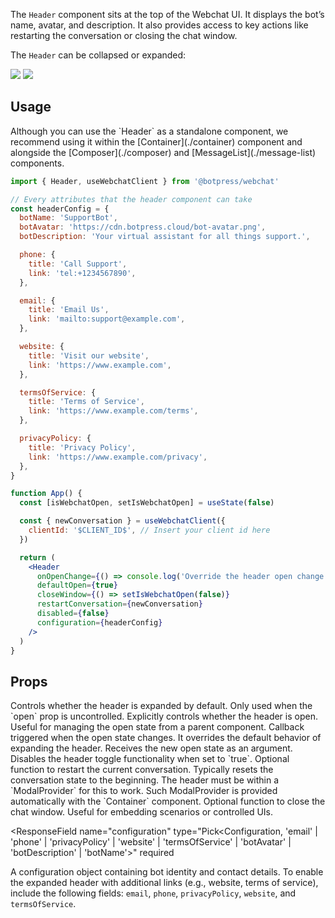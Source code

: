 
The `Header` component sits at the top of the Webchat UI. It displays the bot’s name, avatar, and description. It also provides access to key actions like restarting the conversation or closing the chat window.

The `Header` can be collapsed or expanded:

<Tabs>
  <Tab title="Collapsed">
    <img src="../../assets/webchat-components_component-library_header.png" />
  </Tab>
  <Tab title="Expanded">
    <img src="../../assets/webchat-components_component-library_header-expanded.png" />
  </Tab>
</Tabs>

## Usage

<Note>
  Although you can use the `Header` as a standalone component, we recommend using it within the
  [Container](./container) component and alongside the [Composer](./composer) and [MessageList](./message-list) components.
</Note>

```jsx [expandable]
import { Header, useWebchatClient } from '@botpress/webchat'

// Every attributes that the header component can take
const headerConfig = {
  botName: 'SupportBot',
  botAvatar: 'https://cdn.botpress.cloud/bot-avatar.png',
  botDescription: 'Your virtual assistant for all things support.',

  phone: {
    title: 'Call Support',
    link: 'tel:+1234567890',
  },

  email: {
    title: 'Email Us',
    link: 'mailto:support@example.com',
  },

  website: {
    title: 'Visit our website',
    link: 'https://www.example.com',
  },

  termsOfService: {
    title: 'Terms of Service',
    link: 'https://www.example.com/terms',
  },

  privacyPolicy: {
    title: 'Privacy Policy',
    link: 'https://www.example.com/privacy',
  },
}

function App() {
  const [isWebchatOpen, setIsWebchatOpen] = useState(false)

  const { newConversation } = useWebchatClient({
    clientId: '$CLIENT_ID$', // Insert your client id here
  })

  return (
    <Header
      onOpenChange={() => console.log('Override the header open change')}
      defaultOpen={true}
      closeWindow={() => setIsWebchatOpen(false)}
      restartConversation={newConversation}
      disabled={false}
      configuration={headerConfig}
    />
  )
}
```

## Props

<ResponseField name="defaultOpen" type="boolean">
  Controls whether the header is expanded by default. Only used when the `open` prop is uncontrolled.
</ResponseField>

<ResponseField name="open" type="boolean">
  Explicitly controls whether the header is open. Useful for managing the open state from a parent component.
</ResponseField>

<ResponseField name="onOpenChange" type="(open: boolean) => void">
  Callback triggered when the open state changes. It overrides the default behavior of expanding the header. Receives
  the new open state as an argument.
</ResponseField>

<ResponseField name="disabled" type="boolean">
  Disables the header toggle functionality when set to `true`.
</ResponseField>

<ResponseField name="restartConversation" type="() => void">
  Optional function to restart the current conversation. Typically resets the conversation state to the beginning. The
  header must be within a `ModalProvider` for this to work. Such ModalProvider is provided automatically with the
  `Container` component.
</ResponseField>

<ResponseField name="closeWindow" type="() => void">
  Optional function to close the chat window. Useful for embedding scenarios or controlled UIs.
</ResponseField>

<ResponseField
  name="configuration"
  type="Pick<Configuration, 'email' | 'phone' | 'privacyPolicy' | 'website' | 'termsOfService' | 'botAvatar' | 'botDescription' | 'botName'>"
  required
>
  A configuration object containing bot identity and contact details. To enable the expanded header with additional
  links (e.g., website, terms of service), include the following fields: `email`, `phone`, `privacyPolicy`, `website`,
  and `termsOfService`.
</ResponseField>
